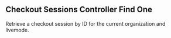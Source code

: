 ## Checkout Sessions Controller Find One

Retrieve a checkout session by ID for the current organization and livemode.